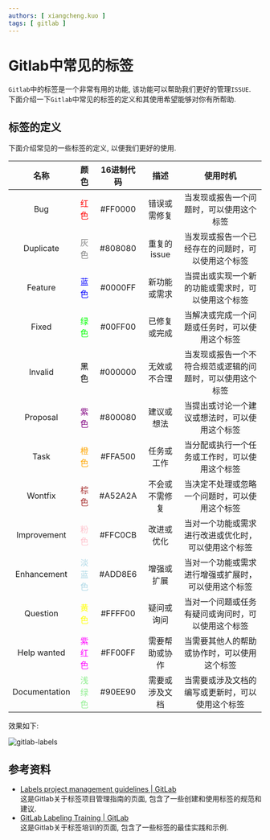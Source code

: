 ```yaml
---
authors: [ xiangcheng.kuo ]
tags: [ gitlab ]
---
```


# Gitlab中常见的标签

`Gitlab`中的标签是一个非常有用的功能, 该功能可以帮助我们更好的管理`ISSUE`.<br/>
下面介绍一下`Gitlab`中常见的标签的定义和其使用希望能够对你有所帮助.<br/>

<!--truncate-->

## 标签的定义

下面介绍常见的一些标签的定义, 以便我们更好的使用.

|      名称       |                   颜色                   | 16进制代码  |    描述    |             使用时机              |
|:-------------:|:--------------------------------------:|:-------:|:--------:|:-----------------------------:|
|      Bug      | <span style="color:#FF0000">红色</span>  | #FF0000 |  错误或需修复  |     当发现或报告一个问题时，可以使用这个标签      |
|   Duplicate   | <span style="color:#808080">灰色</span>  | #808080 | 重复的issue |   当发现或报告一个已经存在的问题时，可以使用这个标签   |
|    Feature    | <span style="color:#0000FF">蓝色</span>  | #0000FF |  新功能或需求  |   当提出或实现一个新的功能或需求时，可以使用这个标签   |
|     Fixed     | <span style="color:#00FF00">绿色</span>  | #00FF00 |  已修复或完成  |    当解决或完成一个问题或任务时，可以使用这个标签    |
|    Invalid    | <span style="color:#000000">黑色</span>  | #000000 |  无效或不合理  | 当发现或报告一个不符合规范或逻辑的问题时，可以使用这个标签 |
|   Proposal    | <span style="color:#800080">紫色</span>  | #800080 |  建议或想法   |    当提出或讨论一个建议或想法时，可以使用这个标签    |
|     Task      | <span style="color:#FFA500">橙色</span>  | #FFA500 |  任务或工作   |    当分配或执行一个任务或工作时，可以使用这个标签    |
|    Wontfix    | <span style="color:#A52A2A">棕色</span>  | #A52A2A | 不会或不需修复  |    当决定不处理或忽略一个问题时，可以使用这个标签    |
|  Improvement  | <span style="color:#FFC0CB">粉色</span>  | #FFC0CB |  改进或优化   |  当对一个功能或需求进行改进或优化时，可以使用这个标签   |
|  Enhancement  | <span style="color:#ADD8E6">淡蓝色</span> | #ADD8E6 |  增强或扩展   |  当对一个功能或需求进行增强或扩展时，可以使用这个标签   |
|   Question    | <span style="color:#FFFF00">黄色</span>  | #FFFF00 |  疑问或询问   |   当对一个问题或任务有疑问或询问时，可以使用这个标签   |
|  Help wanted  | <span style="color:#FF00FF">紫红色</span> | #FF00FF | 需要帮助或协作  |    当需要其他人的帮助或协作时，可以使用这个标签     |
| Documentation | <span style="color:#90EE90">浅绿色</span> | #90EE90 | 需要或涉及文档  |   当需要或涉及文档的编写或更新时，可以使用这个标签    |

效果如下:

![gitlab-labels](./gitlab-labels.png)

## 参考资料

- [Labels project management guidelines | GitLab](https://about.gitlab.com/handbook/marketing/project-management-guidelines/labels/)
  <br/>这是Gitlab关于标签项目管理指南的页面, 包含了一些创建和使用标签的规范和建议.
- [GitLab Labeling Training | GitLab](https://about.gitlab.com/handbook/support/support-ops/training/gitlab-labeling.html)
  <br/>这是Gitlab关于标签培训的页面, 包含了一些标签的最佳实践和示例.
